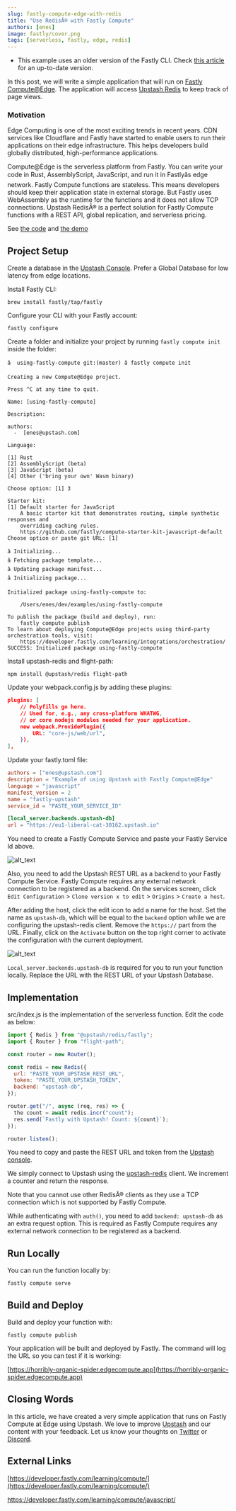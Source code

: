 ```yaml
---
slug: fastly-compute-edge-with-redis
title: "Use RedisÂ® with Fastly Compute"
authors: [enes]
image: fastly/cover.png
tags: [serverless, fastly, edge, redis]
---
```


- This example uses an older version of the Fastly CLI. Check [this article](/docs/redis/quickstarts/fastlycompute) for an up-to-date version.

In this post, we will write a simple application that will run on [Fastly Compute@Edge](https://docs.fastly.com/products/compute-at-edge). The application will access [Upstash Redis](https://upstash.com) to keep track of page views.

### Motivation

Edge Computing is one of the most exciting trends in recent years. CDN services like Cloudflare and Fastly have started to enable users to run their applications on their edge infrastructure. This helps developers build globally distributed, high-performance applications.

Compute@Edge is the serverless platform from Fastly. You can write your code in Rust, AssemblyScript, JavaScript, and run it in Fastlyâs edge network. Fastly Compute functions are stateless. This means developers should keep their application state in external storage. But Fastly uses WebAssembly as the runtime for the functions and it does not allow TCP connections. Upstash RedisÂ® is a perfect solution for Fastly Compute functions with a REST API, global replication, and serverless pricing.

See [the code](https://github.com/upstash/examples/tree/master/examples/using-fastly-compute) and [the demo](https://horribly-organic-spider.edgecompute.app)

## Project Setup

Create a database in the [Upstash Console](https://console.upstash.com/). Prefer a Global Database for low latency from edge locations.

Install Fastly CLI:

```
brew install fastly/tap/fastly
```

Configure your CLI with your Fastly account:

```
fastly configure
```

Create a folder and initialize your project by running `fastly compute init` inside the folder:

```shell
â  using-fastly-compute git:(master) â fastly compute init

Creating a new Compute@Edge project.

Press ^C at any time to quit.

Name: [using-fastly-compute]

Description:

authors:
  -  [enes@upstash.com]

Language:

[1] Rust
[2] AssemblyScript (beta)
[3] JavaScript (beta)
[4] Other ('bring your own' Wasm binary)

Choose option: [1] 3

Starter kit:
[1] Default starter for JavaScript
    A basic starter kit that demonstrates routing, simple synthetic responses and
    overriding caching rules.
    https://github.com/fastly/compute-starter-kit-javascript-default
Choose option or paste git URL: [1]

â Initializing...
â Fetching package template...
â Updating package manifest...
â Initializing package...

Initialized package using-fastly-compute to:

	/Users/enes/dev/examples/using-fastly-compute

To publish the package (build and deploy), run:
	fastly compute publish
To learn about deploying Compute@Edge projects using third-party orchestration tools, visit:
	https://developer.fastly.com/learning/integrations/orchestration/
SUCCESS: Initialized package using-fastly-compute

```

Install upstash-redis and flight-path:

```
npm install @upstash/redis flight-path
```

Update your webpack.config.js by adding these plugins:

```json
plugins: [
    // Polyfills go here.
    // Used for, e.g., any cross-platform WHATWG,
    // or core nodejs modules needed for your application.
    new webpack.ProvidePlugin({
        URL: "core-js/web/url",
    }),
],
```

Update your fastly.toml file:

```toml
authors = ["enes@upstash.com"]
description = "Example of using Upstash with Fastly Compute@Edge"
language = "javascript"
manifest_version = 2
name = "fastly-upstash"
service_id = "PASTE_YOUR_SERVICE_ID"

[local_server.backends.upstash-db]
url = "https://eu1-liberal-cat-30162.upstash.io"
```

You need to create a Fastly Compute Service and paste your Fastly Service Id above.

![alt_text](/blog/fastly/serviceid.png "image_tooltip")

Also, you need to add the Upstash REST URL as a backend to your Fastly Compute Service. Fastly Compute requires any external network connection to be registered as a backend. On the services screen, click `Edit Configuration` > `Clone version x to edit` > `Origins` > `Create a host`.

After adding the host, click the edit icon to add a name for the host. Set the name as `upstash-db`, which will be equal to the `backend` option while we are configuring the upstash-redis client. Remove the `https://` part from the URL. Finally, click on the `Activate` button on the top right corner to activate the configuration with the current deployment.

![alt_text](/blog/fastly/edithost.png "image_tooltip")

`Local_server.backends.upstash-db` is required for you to run your function locally. Replace the URL with the REST URL of your Upstash Database.

## Implementation

src/index.js is the implementation of the serverless function. Edit the code as below:

```javascript
import { Redis } from "@upstash/redis/fastly";
import { Router } from "flight-path";

const router = new Router();

const redis = new Redis({
  url: "PASTE_YOUR_UPSTASH_REST_URL",
  token: "PASTE_YOUR_UPSTASH_TOKEN",
  backend: "upstash-db",
});

router.get("/", async (req, res) => {
  the count = await redis.incr("count");
  res.send(`Fastly with Upstash! Count: ${count}`);
});

router.listen();
```

You need to copy and paste the REST URL and token from the [Upstash console](https://console.upstash.com).

We simply connect to Upstash using the [upstash-redis](https://github.com/upstash/upstash-redis) client. We increment a counter and return the response.

Note that you cannot use other RedisÂ® clients as they use a TCP connection which is not supported by Fastly Compute.

While authenticating with `auth()`, you need to add `backend: upstash-db` as an extra request option. This is required as Fastly Compute requires any external network connection to be registered as a backend.

## Run Locally

You can run the function locally by:

```
fastly compute serve
```

## Build and Deploy

Build and deploy your function with:

```
fastly compute publish
```

Your application will be built and deployed by Fastly. The command will log the URL so you can test if it is working:

[https://horribly-organic-spider.edgecompute.app](https://horribly-organic-spider.edgecompute.app)

## Closing Words

In this article, we have created a very simple application that runs on Fastly Compute at Edge using Upstash. We love to improve [Upstash](https://upstash.com) and our content with your feedback. Let us know your thoughts on [Twitter](https://twitter.com/upstash) or [Discord](https://discord.gg/w9SenAtbme).

## External Links

[https://developer.fastly.com/learning/compute/](https://developer.fastly.com/learning/compute/)

https://developer.fastly.com/learning/compute/javascript/